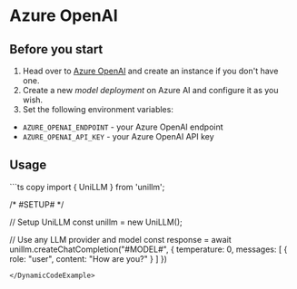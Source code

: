 
# Azure OpenAI

## Before you start

1. Head over to [Azure OpenAI](https://portal.azure.com/#view/Microsoft_Azure_ProjectOxford/CognitiveServicesHub/~/OpenAI) and create an instance if you don't have one.
2. Create a new *model deployment* on Azure AI and configure it as you wish.
3. Set the following environment variables: 
  - `AZURE_OPENAI_ENDPOINT`   - your Azure OpenAI endpoint
  - `AZURE_OPENAI_API_KEY`    - your Azure OpenAI API key

## Usage

<DynamicCodeExample defaultLLM="azure/openai" allowedProvider="azure">
```ts copy
import { UniLLM } from 'unillm';

/*
  #SETUP#
*/

// Setup UniLLM
const unillm = new UniLLM();

// Use any LLM provider and model
const response = await unillm.createChatCompletion("#MODEL#", {
  temperature: 0,
  messages: [
    {
      role: "user",
      content: "How are you?"
    }
  ]
})
```
</DynamicCodeExample>